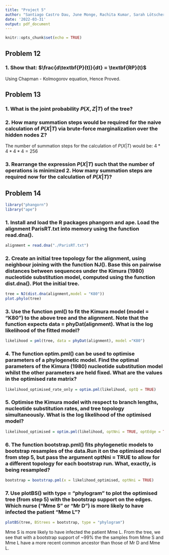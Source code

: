 ```yaml
---
title: "Project 5"
author: "Santiago Castro Dau, June Monge, Rachita Kumar, Sarah Lötscher"
date: '2022-03-31'
output: pdf_document
---
```


```r
knitr::opts_chunk$set(echo = TRUE)
```
## Problem 12
### 1. Show that: $\frac{d\textbf{P}(t)}{dt} = \textbf{RP}(t)$
Using Chapman - Kolmogorov equation,
\begin{equation*}
\begin{split}
\textbf{P}(dt + t) &= \textbf{P}(dt)\textbf{P}(t)\\ &= (\textbf{I} + \textbf{R}dt)\textbf{P}(t)\\ &= \textbf{P}(t) + \textbf{R}\textbf{P}(t)dt\\
\frac{\textbf{P}(t + dt) - \textbf{P}(t)}{dt} &= \textbf{R}\textbf{P}(t)\\
\implies \frac{dP}{dt} &= \textbf{R}\textbf{P}(t)\\
\end{split}
\end{equation*}
Hence Proved.


## Problem 13
### 1. What is the joint probability $P(X,Z|T)$ of the tree?
\begin{equation*}
  P(X,Z|T) = P(Z_{4})P(Z_{3}|Z_{4})P(X_{5}|Z_{4})P(Z_{2}|Z_{3})P(Z_{1}|Z_{3})P(X_{4}|Z_{2})P(X_{3}|Z_{2})P(X_{2}|Z_{1})P(X_{1}|Z_{1})
\end{equation*}

### 2. How many summation steps would be required for the naive calculation of $P(X|T)$ via brute-force marginalization over the hidden nodes Z?
The number of summation steps for the calculation of $P(X|T)$ would be:
$4*4*4*4 = 256$

### 3. Rearrange the expression $P(X|T)$ such that the number of operations is minimized 2. How many summation steps are required now for the calculation of $P(X|T)$?

## Problem 14
```r
library("phangorn")
library("ape")
```
### 1. Install and load the R packages phangorn and ape. Load the alignment ParisRT.txt into memory using the function read.dna().
```r
alignment = read.dna("./ParisRT.txt")
```
### 2. Create an initial tree topology for the alignment, using neighbour joining with the function NJ(). Base this on pairwise distances between sequences under the Kimura (1980) nucleotide substitution model, computed using the function dist.dna(). Plot the initial tree.
```r
tree = NJ(dist.dna(alignment,model = "K80"))
plot.phylo(tree)
```
### 3. Use the function pml() to fit the Kimura model (model = "K80") to the above tree and the alignment. Note that the function expects data = phyDat(alignment). What is the log likelihood of the fitted model?
```r
likelihood = pml(tree, data = phyDat(alignment), model ="K80")
```
### 4. The function optim.pml() can be used to optimise parameters of a phylogenetic model. Find the optimal parameters of the Kimura (1980) nucleotide substitution model whilst the other parameters are held fixed. What are the values in the optimised rate matrix?
```r
likelihood_optimised_rate_only = optim.pml(likelihood, optQ = TRUE)
```
### 5. Optimise the Kimura model with respect to branch lengths, nucleotide substitution rates, and tree topology simultaneously. What is the log likelihood of the optimised model?
```r
likelihood_optimised = optim.pml(likelihood, optNni = TRUE, optEdge = TRUE, optQ = TRUE)
```
### 6. The function bootstrap.pml() fits phylogenetic models to bootstrap resamples of the data.Run it on the optimised model from step 5, but pass the argument optNni = TRUE to allow for a different topology for each bootstrap run. What, exactly, is being resampled?
```r
bootstrap = bootstrap.pml(x = likelihood_optimised, optNni = TRUE)
```
### 7. Use plotBS() with type = "phylogram" to plot the optimised tree (from step 5) with the bootstrap support on the edges. Which nurse ("Mme S" or "Mr D") is more likely to have infected the patient "Mme L"?
```r
plotBS(tree, BStrees = bootstrap, type = "phylogram")
```
Mme S is more likely to have infected the patient Mme L. From the tree, we see that with a bootstrap support of ~99% the the samples from Mme S and Mme L have a more recent common ancestor than those of Mr D and Mme L.
